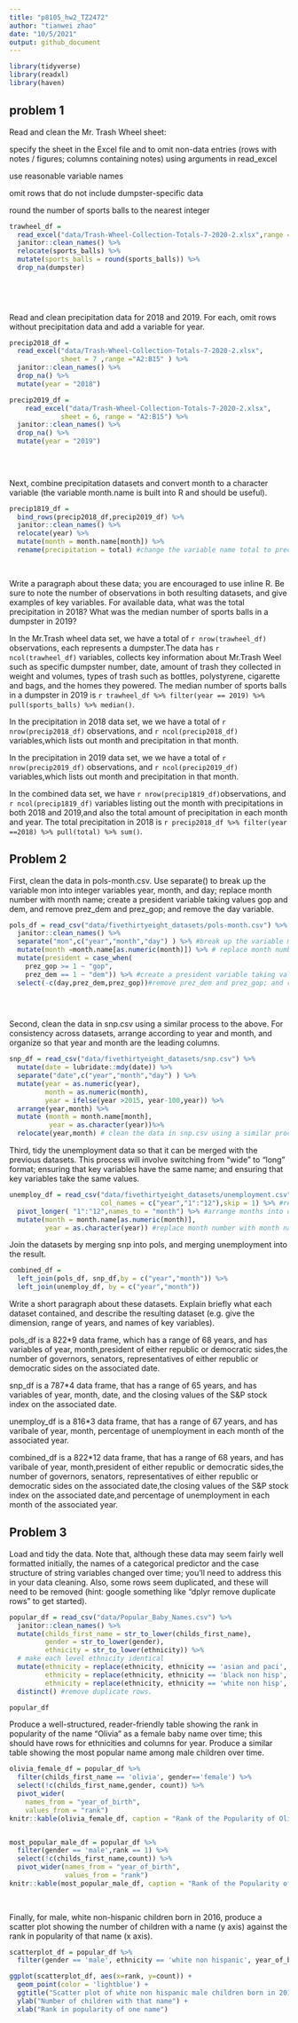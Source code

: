 ```yaml
---
title: "p8105_hw2_TZ2472"
author: "tianwei zhao"
date: "10/5/2021"
output: github_document
---
```


```r
library(tidyverse)
library(readxl)
library(haven)
```


## problem 1 
Read and clean the Mr. Trash Wheel sheet:

specify the sheet in the Excel file and to omit non-data entries (rows with notes / figures; columns containing notes) using arguments in read_excel

use reasonable variable names

omit rows that do not include dumpster-specific data

round the number of sports balls to the nearest integer

```r
trawheel_df = 
  read_excel("data/Trash-Wheel-Collection-Totals-7-2020-2.xlsx",range = "A2:N535") %>% 
  janitor::clean_names() %>% 
  relocate(sports_balls) %>% 
  mutate(sports_balls = round(sports_balls)) %>% 
  drop_na(dumpster)
  
  

  
```



Read and clean precipitation data for 2018 and 2019. For each, omit rows without precipitation data and add a variable for year. 

```r
precip2018_df = 
  read_excel("data/Trash-Wheel-Collection-Totals-7-2020-2.xlsx",
             sheet = 7 ,range ="A2:B15" ) %>% 
  janitor::clean_names() %>% 
  drop_na() %>% 
  mutate(year = "2018")

precip2019_df =
    read_excel("data/Trash-Wheel-Collection-Totals-7-2020-2.xlsx",
             sheet = 6, range = "A2:B15") %>% 
  janitor::clean_names() %>% 
  drop_na() %>% 
  mutate(year = "2019")
  
  
  
```



Next, combine precipitation datasets and convert month to a character variable (the variable month.name is built into R and should be useful).
```r
precip1819_df = 
  bind_rows(precip2018_df,precip2019_df) %>% 
  janitor::clean_names() %>% 
  relocate(year) %>% 
  mutate(month = month.name[month]) %>% 
  rename(precipitation = total) #change the variable name total to precipitation for better understanding 
  
  
```


Write a paragraph about these data; you are encouraged to use inline R. Be sure to note the number of observations in both resulting datasets, and give examples of key variables. For available data, what was the total precipitation in 2018? What was the median number of sports balls in a dumpster in 2019?


In the Mr.Trash wheel data set, we have a total of `r nrow(trawheel_df)` observations, each represents a dumpster.The data has `r ncol(trawheel_df)` variables, collects key information about Mr.Trash Weel such as specific dumpster number, date, amount of trash they collected in weight and volumes, types of trash such as bottles, polystyrene, cigarette and bags, and the homes they powered. The median number of sports balls in a dumpster in 2019 is `r trawheel_df %>% filter(year == 2019) %>% pull(sports_balls) %>% median()`.

In the precipitation in 2018 data set, we we have a total of `r nrow(precip2018_df)` observations, and `r ncol(precip2018_df)` variables,which lists out month and precipitation in that month.


In the precipitation in 2019 data set, we we have a total of `r nrow(precip2019_df)` observations, and `r ncol(precip2019_df)` variables,which lists out month and precipitation in that month.

In the combined data set, we have `r nrow(precip1819_df)`observations, and `r ncol(precip1819_df)` variables listing out the month with precipitations in both 2018 and 2019,and also the total amount of precipitation in each month and year. The total precipitation in 2018 is `r precip2018_df %>% filter(year ==2018) %>% pull(total) %>% sum()`.



## Problem 2

First, clean the data in pols-month.csv. Use separate() to break up the variable mon into integer variables year, month, and day; replace month number with month name; create a president variable taking values gop and dem, and remove prez_dem and prez_gop; and remove the day variable.

```r
pols_df = read_csv("data/fivethirtyeight_datasets/pols-month.csv") %>% 
  janitor::clean_names() %>% 
  separate("mon",c("year","month","day") ) %>% #break up the variable mon into integer variables year, month, and day
  mutate(month =month.name[as.numeric(month)]) %>% # replace month number with month name
  mutate(president = case_when(
    prez_gop >= 1 ~ "gop",
    prez_dem == 1 ~ "dem")) %>% #create a president variable taking values gop and dem
  select(-c(day,prez_dem,prez_gop))#remove prez_dem and prez_gop; and remove the day variable
  

         
```



Second, clean the data in snp.csv using a similar process to the above. For consistency across datasets, arrange according to year and month, and organize so that year and month are the leading columns.

```r
snp_df = read_csv("data/fivethirtyeight_datasets/snp.csv") %>% 
  mutate(date = lubridate::mdy(date)) %>% 
  separate("date",c("year","month","day") ) %>%  
  mutate(year = as.numeric(year),
         month = as.numeric(month),
         year = ifelse(year >2015, year-100,year)) %>% 
  arrange(year,month) %>% 
  mutate (month = month.name[month],
          year = as.character(year))%>% 
  relocate(year,month) # clean the data in snp.csv using a similar process to the above
```


Third, tidy the unemployment data so that it can be merged with the previous datasets. This process will involve switching from “wide” to “long” format; ensuring that key variables have the same name; and ensuring that key variables take the same values.

```r
unemploy_df = read_csv("data/fivethirtyeight_datasets/unemployment.csv",
                       col_names = c("year","1":"12"),skip = 1) %>% #rewrite the month to numbers
  pivot_longer( "1":"12",names_to = "month") %>% #arrange months into one colunm which named "month"
  mutate(month = month.name[as.numeric(month)],
         year = as.character(year)) #replace month number with month name
```


Join the datasets by merging snp into pols, and merging unemployment into the result.

```r
combined_df = 
  left_join(pols_df, snp_df,by = c("year","month")) %>% 
  left_join(unemploy_df, by = c("year","month"))
```



Write a short paragraph about these datasets. Explain briefly what each dataset contained, and describe the resulting dataset (e.g. give the dimension, range of years, and names of key variables).

pols_df is a 822*9 data frame, which has a range of 68 years, and has variables of year, month,president of either republic or democratic sides,the number of  governors, senators, representatives of either republic or democratic sides on the associated date.

snp_df is a 787*4 data frame, that has a range of 65 years, and has variables of year, month, date, and the closing values of the S&P stock index on the associated date.

unemploy_df is a 816*3 data frame, that has a range of 67 years, and has varibale of year, month, percentage of unemployment in each month of the associated year.

combined_df is a 822*12 data frame, that has a range of 68 years, and has varibale of year, month,president of either republic or democratic sides,the number of  governors, senators, representatives of either republic or democratic sides on the associated date,the closing values of the S&P stock index on the associated date,and percentage of unemployment in each month of the associated year.


## Problem 3

Load and tidy the data. Note that, although these data may seem fairly well formatted initially, the names of a categorical predictor and the case structure of string variables changed over time; you’ll need to address this in your data cleaning. Also, some rows seem duplicated, and these will need to be removed (hint: google something like “dplyr remove duplicate rows” to get started).

```r
popular_df = read_csv("data/Popular_Baby_Names.csv") %>% 
  janitor::clean_names() %>% 
  mutate(childs_first_name = str_to_lower(childs_first_name),
         gender = str_to_lower(gender),
         ethnicity = str_to_lower(ethnicity)) %>% 
  # make each level ethnicity identical
  mutate(ethnicity = replace(ethnicity, ethnicity == 'asian and paci', 'asian and pacific islander'),
         ethnicity = replace(ethnicity, ethnicity == 'black non hisp', 'black non hispanic'),
         ethnicity = replace(ethnicity, ethnicity == 'white non hisp', 'white non hispanic')) %>% 
  distinct() #remove duplicate rows.

popular_df     
```

Produce a well-structured, reader-friendly table showing the rank in popularity of the name “Olivia” as a female baby name over time; this should have rows for ethnicities and columns for year. Produce a similar table showing the most popular name among male children over time.

```r
olivia_female_df = popular_df %>% 
  filter(childs_first_name == 'olivia', gender=='female') %>% 
  select(!c(childs_first_name,gender, count)) %>% 
  pivot_wider(
    names_from = "year_of_birth",
    values_from = "rank")
knitr::kable(olivia_female_df, caption = "Rank of the Popularity of Olivia")


most_popular_male_df = popular_df %>% 
  filter(gender == 'male',rank == 1) %>% 
  select(!c(childs_first_name,count)) %>% 
  pivot_wider(names_from = "year_of_birth",
              values_from = "rank")
knitr::kable(most_popular_male_df, caption = "Rank of the Popularity of Male")
  
  
```

Finally, for male, white non-hispanic children born in 2016, produce a scatter plot showing the number of children with a name (y axis) against the rank in popularity of that name (x axis).

```r
scatterplot_df = popular_df %>% 
  filter(gender == 'male', ethnicity == 'white non hispanic', year_of_birth == 2016)

ggplot(scatterplot_df, aes(x=rank, y=count)) +
  geom_point(color = 'lightblue') + 
  ggtitle("Scatter plot of white non hispanic male children born in 2016") +
  ylab("Number of children with that name") + 
  xlab("Rank in popularity of one name")
```



